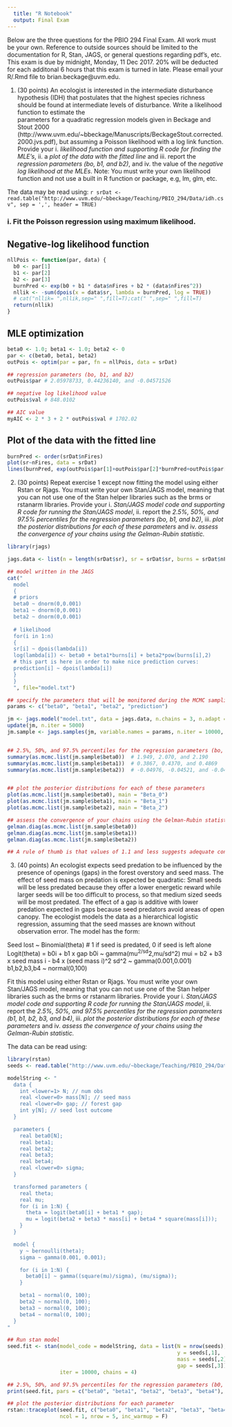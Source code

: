 ---
  title: "R Notebook"
  output: Final Exam
---
  
  Below are the three questions for the PBIO 294 Final Exam.  All work must be your own.  Reference to outside sources should be limited to the documentation for R, Stan, JAGS, or general questions regarding pdf's, etc.  This exam is due by midnight, Monday, 11 Dec 2017. 20% will be deducted for each additonal 6 hours that this exam is turned in late. Please email your R/.Rmd file to brian.beckage@uvm.edu.


1. (30 points) An ecologist is interested in the intermediate disturbance hypothesis (IDH) 
that postulates that the highest species richness should be found at intermediate levels of 
disturbance. Write a  likelihood function to estimate the  
parameters for a quadratic regression models given in Beckage and Stout 2000 
(http://www.uvm.edu/~bbeckage/Manuscripts/BeckageStout.corrected.2000.jvs.pdf), 
but assuming a Poisson likelihood with a log link function.  Provide your i. *likelihood function and supporting R code for finding the MLE's*, ii. a *plot of the data with the fitted line* and iii. report the *regression parameters (bo, b1, and b2)*, and iv. the value of the *negative log likelihood at the MLEs*.  Note:  You must write your own likelihood function and not use a built in R function or package, e.g, lm, glm, etc.

The data may be read using:
  ```{r}
srDat <- read.table("http://www.uvm.edu/~bbeckage/Teaching/PBIO_294/Data/idh.csv", sep = ',', header = TRUE)
```

### i. Fit the Poisson regression using maximum likelihood.

## Negative-log likelihood function
```{r}
nllPois <- function(par, data) {
  b0 <- par[1]
  b1 <- par[2]
  b2 <- par[3]
  burnPred <- exp(b0 + b1 * data$nFires + b2 * (data$nFires^2))
  nllik <- -sum(dpois(x = data$sr, lambda = burnPred, log = TRUE))
  # cat("nllik= ",nllik,sep=" ",fill=T);cat(" ",sep=" ",fill=T)
  return(nllik)
}
```

## MLE optimization
```{r}
beta0 <- 1.0; beta1 <- 1.0; beta2 <- 0
par <- c(beta0, beta1, beta2)
outPois <- optim(par = par, fn = nllPois, data = srDat)

## regression parameters (bo, b1, and b2)
outPois$par # 2.05978733, 0.44236140, and -0.04571526

## negative log likelihood value
outPois$val # 848.0102 

## AIC value
myAIC <- 2 * 3 + 2 * outPois$val # 1702.02
```
\hfill  

## Plot of the data with the fitted line  
```{r}
burnPred <- order(srDat$nFires)
plot(sr~nFires, data = srDat)
lines(burnPred, exp(outPois$par[1]+outPois$par[2]*burnPred+outPois$par[3]*(burnPred^2)),col='red',lwd=2)
```


##############################################################################################################


2. (30 points) Repeat exercise 1 except now fitting the model using either Rstan or Rjags.  You must write your own Stan/JAGS model, meaning that you can not use one of the Stan helper libraries such as the brms or rstanarm libraries. Provide your i. *Stan/JAGS model code and supporting R code for running the Stan/JAGS model*, ii. report the *2.5%, 50%, and 97.5% percentiles for the regression parameters (bo, b1, and b2)*, iii. *plot the posterior distributions for each of these parameters* and iv. *assess the convergence of your chains using the Gelman-Rubin statistic.* 
  
  ```{r}
library(rjags)

jags.data <- list(n = length(srDat$sr), sr = srDat$sr, burns = srDat$nFires)

## model written in the JAGS
cat("
    model
    {
    # priors
    beta0 ~ dnorm(0,0.001)
    beta1 ~ dnorm(0,0.001)
    beta2 ~ dnorm(0,0.001)
    
    # likelihood
    for(i in 1:n)
    {
    sr[i] ~ dpois(lambda[i])
    log(lambda[i]) <- beta0 + beta1*burns[i] + beta2*pow(burns[i],2)
    # this part is here in order to make nice prediction curves:
    prediction[i] ~ dpois(lambda[i])
    } 
    }
    ", file="model.txt")

## specify the parameters that will be monitored during the MCMC sampling
params <- c("beta0", "beta1", "beta2", "prediction")

jm <- jags.model("model.txt", data = jags.data, n.chains = 3, n.adapt = 25000)
update(jm, n.iter = 5000)
jm.sample <- jags.samples(jm, variable.names = params, n.iter = 10000, thin = 1)


## 2.5%, 50%, and 97.5% percentiles for the regression parameters (bo, b1, and b2)
summary(as.mcmc.list(jm.sample$beta0))  # 1.949, 2.070, and 2.190
summary(as.mcmc.list(jm.sample$beta1))  # 0.3867, 0.4370, and 0.4869
summary(as.mcmc.list(jm.sample$beta2))  # -0.04976, -0.04521, and -0.04059


## plot the posterior distributions for each of these parameters
plot(as.mcmc.list(jm.sample$beta0), main = "Beta_0")
plot(as.mcmc.list(jm.sample$beta1), main = "Beta_1")
plot(as.mcmc.list(jm.sample$beta2), main = "Beta_2")

## assess the convergence of your chains using the Gelman-Rubin statistic
gelman.diag(as.mcmc.list(jm.sample$beta0))
gelman.diag(as.mcmc.list(jm.sample$beta1))
gelman.diag(as.mcmc.list(jm.sample$beta2))

## A rule of thumb is that values of 1.1 and less suggests adequate convergence, so we accept that convergence was achieved.
```


3. (40 points) An ecologist expects seed predation to be influenced by the presence of openings (gaps) in the forest overstory and seed mass. The effect of seed mass on predation is expected be quadratic:  Small seeds will be less predated because they offer a lower energetic reward while larger seeds will be too difficult to process, so that medium sized seeds will be most predated.  The effect of a gap is additive with lower predation expected in gaps because seed predators avoid areas of open canopy. The ecologist models the data as a hierarchical logistic regression, assuming that the seed masses are known without observation error.  The model has the form:
  
Seed lost ~ Binomial(theta) # 1 if seed is predated, 0 if seed is left alone
Logit(theta) = b0i + b1 x gap 
b0i ~ gamma(mu^2/sd^2,mu/sd^2) 
mui = b2 + b3 x seed mass i - b4 x (seed mass i)^2 
sd^2 ~ gamma(0.001,0.001)
b1,b2,b3,b4 ~ normal(0,100)

Fit this model using either Rstan or Rjags.  You must write your own Stan/JAGS model, meaning that you can not use one of the Stan helper libraries such as the brms or rstanarm libraries. Provide your i. *Stan/JAGS model code and supporting R code for running the Stan/JAGS model*, ii. report the *2.5%, 50%, and 97.5% percentiles for the regression parameters (b1, b1, b2, b3, and b4)*, iii. *plot the posterior distributions for each of these parameters* and iv. *assess the convergence of your chains using the Gelman-Rubin statistic.*
  
  The data can be read using:
```{r}
library(rstan)
seeds <- read.table("http://www.uvm.edu/~bbeckage/Teaching/PBIO_294/Data/seeds.csv", sep = ',', header = TRUE)
```


```{r}
modelString <- "
  data {
    int <lower=1> N; // num obs
    real <lower=0> mass[N]; // seed mass
    real <lower=0> gap; // forest gap
    int y[N]; // seed lost outcome
  }

  parameters {
    real beta0[N];
    real beta1;
    real beta2;
    real beta3;
    real beta4;
    real <lower=0> sigma; 
  }

  transformed parameters {
    real theta;
    real mu;
    for (i in 1:N) { 
      theta = logit(beta0[i] + beta1 * gap);
      mu = logit(beta2 + beta3 * mass[i] + beta4 * square(mass[i])); 
    }
  }

  model {
    y ~ bernoulli(theta);
    sigma ~ gamma(0.001, 0.001);

    for (i in 1:N) { 
      beta0[i] ~ gamma((square(mu)/sigma), (mu/sigma));
    }

    beta1 ~ normal(0, 100);
    beta2 ~ normal(0, 100);
    beta3 ~ normal(0, 100);
    beta4 ~ normal(0, 100);
  }
"

## Run stan model
seed.fit <- stan(model_code = modelString, data = list(N = nrow(seeds),
                                                       y = seeds[,1],
                                                       mass = seeds[,2],
                                                       gap = seeds[,3]),
                 iter = 10000, chains = 4)

## 2.5%, 50%, and 97.5% percentiles for the regression parameters (b0, b1, b2, and b3) and the Gelman-Rubin statistic
print(seed.fit, pars = c("beta0", "beta1", "beta2", "beta3", "beta4"), probs = c(0.025, 0.50, 0.975), digits_summary = 3)

## plot the posterior distributions for each parameter
rstan::traceplot(seed.fit, c("beta0", "beta1", "beta2", "beta3", "beta4"),
                 ncol = 1, nrow = 5, inc_warmup = F)
```
